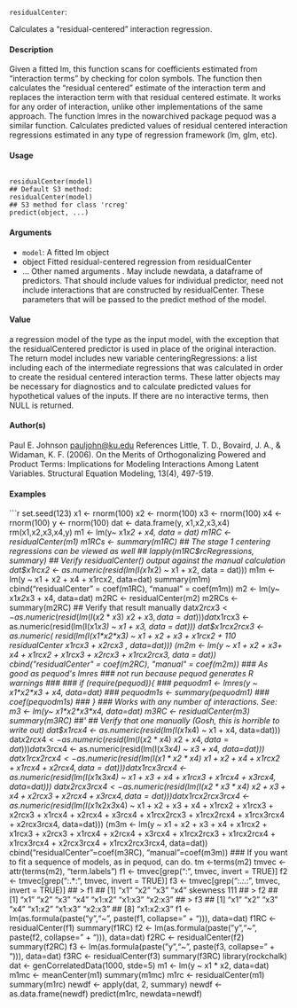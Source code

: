 ``residualCenter``: 

Calculates a "residual-centered" interaction regression.

#### Description

Given a fitted lm, this function scans for coefficients estimated from "interaction terms" by checking for colon symbols. The function then calculates the "residual centered" estimate of the interaction term and replaces the interaction term with that residual centered estimate. It works for any order of interaction, unlike other implementations of the same approach. The function lmres in the nowarchived package pequod was a similar function. Calculates predicted values of residual centered interaction regressions estimated in any type of regression framework (lm, glm, etc).

#### Usage
<pre><code>
residualCenter(model)
## Default S3 method:
residualCenter(model)
## S3 method for class 'rcreg'
predict(object, ...)
</code></pre>

#### Arguments

* ``model``:  A fitted lm object
* object Fitted residual-centered regression from residualCenter
* ... Other named arguments
. May include newdata, a dataframe of predictors. That should include values for individual predictor, need not include interactions that are constructed by residualCenter. These parameters that will be passed to the predict method of the model.

#### Value
a regression model of the type as the input model, with the exception that the residualCentered predictor is used in place of the original interaction. The return model includes new variable centeringRegressions:
a list including each of the intermediate regressions that was calculated in order to create the residual centered interaction terms. These latter objects may be necessary for diagnostics and to calculate predicted values for hypothetical values of the inputs. If there are no interactive terms, then NULL is returned.

#### Author(s)
Paul E. Johnson <pauljohn@ku.edu>
References
Little, T. D., Bovaird, J. A., & Widaman, K. F. (2006). On the Merits of Orthogonalizing Powered
and Product Terms: Implications for Modeling Interactions Among Latent Variables. Structural
Equation Modeling, 13(4), 497-519.

#### Examples
```r


set.seed(123)
x1 <- rnorm(100)
x2 <- rnorm(100)
x3 <- rnorm(100)
x4 <- rnorm(100)
y <- rnorm(100)
dat <- data.frame(y, x1,x2,x3,x4)
rm(x1,x2,x3,x4,y)
m1 <- lm(y~ x1*x2 + x4, data = dat)
m1RC <- residualCenter(m1)
m1RCs <- summary(m1RC)
## The stage 1 centering regressions can be viewed as well
## lapply(m1RC$rcRegressions, summary)
## Verify residualCenter() output against the manual calculation
dat$x1rcx2 <- as.numeric(resid(lm(I(x1*x2) ~ x1 + x2, data = dat)))
m1m <- lm(y ~ x1 + x2 + x4 + x1rcx2, data=dat)
summary(m1m)
cbind("residualCenter" = coef(m1RC), "manual" = coef(m1m))
m2 <- lm(y~ x1*x2*x3 + x4, data=dat)
m2RC <- residualCenter(m2)
m2RCs <- summary(m2RC)
## Verify that result manually
dat$x2rcx3 <- as.numeric(resid(lm(I(x2*x3) ~ x2 + x3, data = dat)))
dat$x1rcx3 <- as.numeric(resid(lm(I(x1*x3) ~ x1 + x3, data = dat)))
dat$x1rcx2rcx3 <- as.numeric( resid(lm(I(x1*x2*x3) ~ x1 + x2 + x3 + x1rcx2 +
110 residualCenter
x1rcx3 + x2rcx3 , data=dat)))
(m2m <- lm(y ~ x1 + x2 + x3+ x4 + x1rcx2 + x1rcx3 + x2rcx3 + x1rcx2rcx3,
data = dat))
cbind("residualCenter" = coef(m2RC), "manual" = coef(m2m))
### As good as pequod's lmres
### not run because pequod generates R warnings
###
### if (require(pequod)){
### pequodm1 <- lmres(y ~ x1*x2*x3 + x4, data=dat)
### pequodm1s <- summary(pequodm1)
### coef(pequodm1s)
### }
### Works with any number of interactions. See:
m3 <- lm(y~ x1*x2*x3*x4, data=dat)
m3RC <- residualCenter(m3)
summary(m3RC)
##'
## Verify that one manually (Gosh, this is horrible to write out)
dat$x1rcx4 <- as.numeric(resid(lm(I(x1*x4) ~ x1 + x4, data=dat)))
dat$x2rcx4 <- as.numeric(resid(lm(I(x2*x4) ~ x2 + x4, data=dat)))
dat$x3rcx4 <- as.numeric(resid(lm(I(x3*x4) ~ x3 + x4, data=dat)))
dat$x1rcx2rcx4 <- as.numeric(resid(lm(I(x1*x2*x4) ~ x1 + x2 + x4 +
x1rcx2 + x1rcx4 + x2rcx4, data=dat)))
dat$x1rcx3rcx4 <- as.numeric(resid(lm(I(x1*x3*x4) ~ x1 + x3 + x4 +
x1rcx3 + x1rcx4 + x3rcx4, data=dat)))
dat$x2rcx3rcx4 <- as.numeric(resid(lm(I(x2*x3*x4) ~ x2 + x3 + x4 +
x2rcx3 + x2rcx4 + x3rcx4, data=dat)))
dat$x1rcx2rcx3rcx4 <-
as.numeric(resid(lm(I(x1*x2*x3*x4) ~ x1 + x2 + x3 + x4 +
x1rcx2 + x1rcx3 + x2rcx3 + x1rcx4 + x2rcx4 +
x3rcx4 + x1rcx2rcx3 + x1rcx2rcx4 + x1rcx3rcx4 +
x2rcx3rcx4, data=dat)))
(m3m <- lm(y ~ x1 + x2 + x3 + x4 + x1rcx2 + x1rcx3 + x2rcx3 + x1rcx4 +
x2rcx4 + x3rcx4 + x1rcx2rcx3 + x1rcx2rcx4 + x1rcx3rcx4 +
x2rcx3rcx4 + x1rcx2rcx3rcx4, data=dat))
cbind("residualCenter"=coef(m3RC), "manual"=coef(m3m))
### If you want to fit a sequence of models, as in pequod, can do.
tm <-terms(m2)
tmvec <- attr(terms(m2), "term.labels")
f1 <- tmvec[grep(":", tmvec, invert = TRUE)]
f2 <- tmvec[grep(":.*:", tmvec, invert = TRUE)]
f3 <- tmvec[grep(":.*:.*:", tmvec, invert = TRUE)]
## > f1
## [1] "x1" "x2" "x3" "x4"
skewness 111
## > f2
## [1] "x1" "x2" "x3" "x4" "x1:x2" "x1:x3" "x2:x3"
## > f3
## [1] "x1" "x2" "x3" "x4" "x1:x2" "x1:x3" "x2:x3"
## [8] "x1:x2:x3"
f1 <- lm(as.formula(paste("y","~", paste(f1, collapse=" + "))), data=dat)
f1RC <- residualCenter(f1)
summary(f1RC)
f2 <- lm(as.formula(paste("y","~", paste(f2, collapse=" + "))), data=dat)
f2RC <- residualCenter(f2)
summary(f2RC)
f3 <- lm(as.formula(paste("y","~", paste(f3, collapse=" + "))), data=dat)
f3RC <- residualCenter(f3)
summary(f3RC)
library(rockchalk)
dat <- genCorrelatedData(1000, stde=5)
m1 <- lm(y ~ x1 * x2, data=dat)
m1mc <- meanCenter(m1)
summary(m1mc)
m1rc <- residualCenter(m1)
summary(m1rc)
newdf <- apply(dat, 2, summary)
newdf <- as.data.frame(newdf)
predict(m1rc, newdata=newdf)
